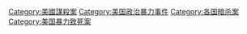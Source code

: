 [[Category:美國謀殺案|Category:美國謀殺案]]
[[Category:美国政治暴力事件|Category:美国政治暴力事件]]
[[Category:各国暗杀案|Category:各国暗杀案]]
[[Category:美国暴力致死案|Category:美国暴力致死案]]